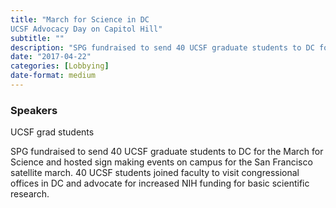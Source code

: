 ```yaml
---
title: "March for Science in DC
UCSF Advocacy Day on Capitol Hill"
subtitle: ""
description: "SPG fundraised to send 40 UCSF graduate students to DC for the March for Science and hosted sign making events on campus for the San Francisco satellite march. "
date: "2017-04-22"
categories: [Lobbying]
date-format: medium 
---
```


### Speakers  
UCSF grad students

SPG fundraised to send 40 UCSF graduate students to DC for the March for Science and hosted sign making events on campus for the San Francisco satellite march. 40 UCSF students joined faculty to visit congressional offices in DC and advocate for increased NIH funding for basic scientific research.

